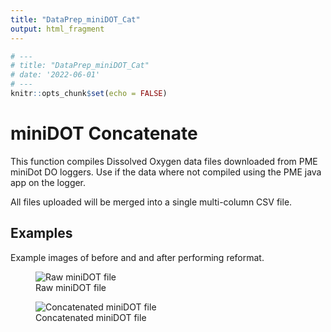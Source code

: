 ```yaml
---
title: "DataPrep_miniDOT_Cat"
output: html_fragment
---
```

```r
# ---
# title: "DataPrep_miniDOT_Cat"
# date: '2022-06-01'
# ---
knitr::opts_chunk$set(echo = FALSE)
```

# miniDOT Concatenate

This function compiles Dissolved Oxygen data files downloaded from PME miniDot 
DO loggers. Use if the data where not compiled using the PME java app on the 
logger.

All files uploaded will be merged into a single multi-column CSV file.

## Examples

Example images of before and and after performing reformat.

![Raw miniDOT file](miniDOT_1raw.png)


![Concatenated miniDOT file](miniDOT_2cat.png)
